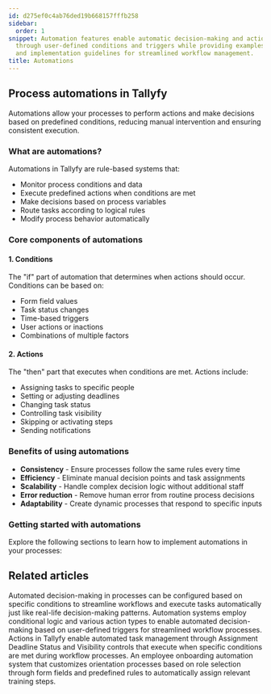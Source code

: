 ```yaml
---
id: d275ef0c4ab76ded19b668157fffb258
sidebar:
  order: 1
snippet: Automation features enable automatic decision-making and actions in processes
  through user-defined conditions and triggers while providing examples tutorials
  and implementation guidelines for streamlined workflow management.
title: Automations
---
```


## Process automations in Tallyfy

Automations allow your processes to perform actions and make decisions based on predefined conditions, reducing manual intervention and ensuring consistent execution.

### What are automations?

Automations in Tallyfy are rule-based systems that:
- Monitor process conditions and data
- Execute predefined actions when conditions are met
- Make decisions based on process variables
- Route tasks according to logical rules
- Modify process behavior automatically

### Core components of automations

#### 1. Conditions
The "if" part of automation that determines when actions should occur. Conditions can be based on:
- Form field values
- Task status changes
- Time-based triggers
- User actions or inactions
- Combinations of multiple factors

#### 2. Actions
The "then" part that executes when conditions are met. Actions include:
- Assigning tasks to specific people
- Setting or adjusting deadlines
- Changing task status
- Controlling task visibility
- Skipping or activating steps
- Sending notifications

### Benefits of using automations

- **Consistency** - Ensure processes follow the same rules every time
- **Efficiency** - Eliminate manual decision points and task assignments
- **Scalability** - Handle complex decision logic without additional staff
- **Error reduction** - Remove human error from routine process decisions
- **Adaptability** - Create dynamic processes that respond to specific inputs

### Getting started with automations

Explore the following sections to learn how to implement automations in your processes:


<PageTree />


## Related articles
<CardGrid>
<LinkTitleCard header="<b>Automations > Examples</b>" href="/products/pro/documenting/templates/automations/examples/" > Automated decision-making in processes can be configured based on specific conditions to streamline workflows and execute tasks automatically just like real-life decision-making patterns. </LinkTitleCard>
<LinkTitleCard header="<b>Automations > Conditionals</b>" href="/products/pro/documenting/templates/automations/conditionals/" > Automation systems employ conditional logic and various action types to enable automated decision-making based on user-defined triggers for streamlined workflow processes. </LinkTitleCard>
<LinkTitleCard header="<b>Automations > Actions</b>" href="/products/pro/documenting/templates/automations/actions/" > Actions in Tallyfy enable automated task management through Assignment Deadline Status and Visibility controls that execute when specific conditions are met during workflow processes. </LinkTitleCard>
<LinkTitleCard header="<b>Tutorials > Create an automation</b>" href="/products/pro/tutorials/how-can-tallyfy-automate-and-streamline-my-processes/" > An employee onboarding automation system that customizes orientation processes based on role selection through form fields and predefined rules to automatically assign relevant training steps. </LinkTitleCard>
</CardGrid>